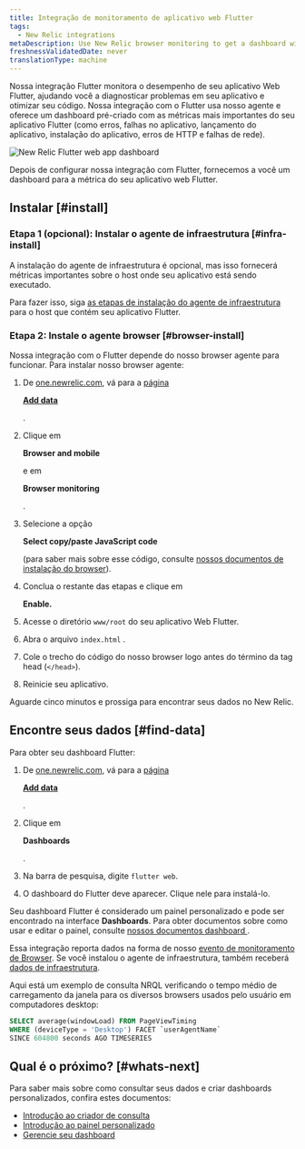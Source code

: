 ```yaml
---
title: Integração de monitoramento de aplicativo web Flutter
tags:
  - New Relic integrations
metaDescription: Use New Relic browser monitoring to get a dashboard with metrics from your Flutter web application.
freshnessValidatedDate: never
translationType: machine
---
```



Nossa integração Flutter monitora o desempenho de seu aplicativo Web Flutter, ajudando você a diagnosticar problemas em seu aplicativo e otimizar seu código. Nossa integração com o Flutter usa nosso <InlinePopover type="browser"/>agente e oferece um dashboard pré-criado com as métricas mais importantes do seu aplicativo Flutter (como erros, falhas no aplicativo, lançamento do aplicativo, instalação do aplicativo, erros de HTTP e falhas de rede).

<img
  title="New Relic Flutter web app dashboard"
  alt="New Relic Flutter web app dashboard"
  src={browserFlutterWebDashboard}
/>

<figcaption>
  Depois de configurar nossa integração com Flutter, fornecemos a você um dashboard para a métrica do seu aplicativo web Flutter.
</figcaption>

## Instalar [#install]

### Etapa 1 (opcional): Instalar o agente de infraestrutura [#infra-install]

A instalação do agente de infraestrutura é opcional, mas isso fornecerá métricas importantes sobre o host onde seu aplicativo está sendo executado.

Para fazer isso, siga [as etapas de instalação do agente de infraestrutura](/docs/infrastructure/install-infrastructure-agent/get-started/install-infrastructure-agent) para o host que contém seu aplicativo Flutter.

### Etapa 2: Instale o agente browser [#browser-install]

Nossa integração com o Flutter depende do nosso browser agente para funcionar. Para instalar nosso browser agente:

1. De [one.newrelic.com](https://one.newrelic.com), vá para a [página](https://one.newrelic.com/marketplace)

   <DoNotTranslate>[**Add data**](https://one.newrelic.com/marketplace)</DoNotTranslate>

   [ ](https://one.newrelic.com/marketplace).

2. Clique em

   <DoNotTranslate>**Browser and mobile**</DoNotTranslate>

   e em

   <DoNotTranslate>**Browser monitoring**</DoNotTranslate>

   .

3. Selecione a opção

   <DoNotTranslate>**Select copy/paste JavaScript code**</DoNotTranslate>

   (para saber mais sobre esse código, consulte [nossos documentos de instalação do browser](/docs/browser/browser-monitoring/installation/install-browser-monitoring-agent)).

4. Conclua o restante das etapas e clique em

   <DoNotTranslate>**Enable.**</DoNotTranslate>

5. Acesse o diretório `www/root` do seu aplicativo Web Flutter.

6. Abra o arquivo `index.html` .

7. Cole o trecho do código do nosso browser logo antes do término da tag head (`</head>`).

8. Reinicie seu aplicativo.

Aguarde cinco minutos e prossiga para encontrar seus dados no New Relic.

## Encontre seus dados [#find-data]

Para obter seu dashboard Flutter:

1. De [one.newrelic.com](https://one.newrelic.com), vá para a [página](https://one.newrelic.com/marketplace)

   <DoNotTranslate>[**Add data**](https://one.newrelic.com/marketplace)</DoNotTranslate>

   [ ](https://one.newrelic.com/marketplace).

2. Clique em

   <DoNotTranslate>**Dashboards**</DoNotTranslate>

   .

3. Na barra de pesquisa, digite `flutter web`.

4. O dashboard do Flutter deve aparecer. Clique nele para instalá-lo.

Seu dashboard Flutter é considerado um painel personalizado e pode ser encontrado na interface <DoNotTranslate>**Dashboards**</DoNotTranslate>. Para obter documentos sobre como usar e editar o painel, consulte [nossos documentos dashboard ](/docs/query-your-data/explore-query-data/dashboards/introduction-dashboards).

Essa integração reporta dados na forma de nosso [evento de monitoramento de Browser](/docs/data-apis/understand-data/event-data/events-reported-browser-monitoring). Se você instalou o agente de infraestrutura, também receberá [dados de infraestrutura](/docs/infrastructure/manage-your-data/data-instrumentation/default-infrastructure-monitoring-data/#infrastructure-events).

Aqui está um exemplo de consulta NRQL verificando o tempo médio de carregamento da janela para os diversos browsers usados pelo usuário em computadores desktop:

```sql
SELECT average(windowLoad) FROM PageViewTiming 
WHERE (deviceType = 'Desktop') FACET `userAgentName` 
SINCE 604800 seconds AGO TIMESERIES
```

## Qual é o próximo? [#whats-next]

Para saber mais sobre como consultar seus dados e criar dashboards personalizados, confira estes documentos:

* [Introdução ao criador de consulta](/docs/query-your-data/explore-query-data/query-builder/introduction-query-builder)
* [Introdução ao painel personalizado](/docs/query-your-data/explore-query-data/dashboards/introduction-dashboards)
* [Gerencie seu dashboard](/docs/query-your-data/explore-query-data/dashboards/manage-your-dashboard)